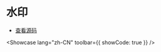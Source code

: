 # 水印


- [查看源码](https://github.com/dream-num/univer-documentation/blob/dev/showcase/sheets/watermark/entry.tsx)

<Showcase lang="zh-CN" toolbar={{ showCode: true }} />
